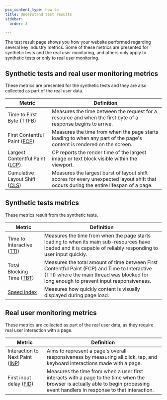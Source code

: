 ```yaml
---
pcx_content_type: how-to
title: Understand test results
sidebar:
  order: 3

---
```


The test result page shows you how your website performed regarding several key industry metrics. Some of these metrics are presented for synthetic tests and the real user monitoring, and others only apply to synthetic tests or only to real user monitoring.

## Synthetic tests and real user monitoring metrics

These metrics are presented for the synthetic tests and they are also collected as part of the real user data.

| Metric                                                                  | Definition                                                                                                                            |
| ----------------------------------------------------------------------- | ------------------------------------------------------------------------------------------------------------------------------------- |
| Time to First Byte ([TTFB](https://web.dev/ttfb/))                      | Measures the time between the request for a resource and when the first byte of a response begins to arrive.                          |
| First Contentful Paint ([FCP](https://web.dev/first-contentful-paint/)) | Measures the time from when the page starts loading to when any part of the page's content is rendered on the screen.                 |
| Largest Contentful Paint ([LCP](https://web.dev/lcp/))                  | CP reports the render time of the largest image or text block visible within the viewport.                                            |
| Cumulative Layout Shift ([CLS](https://web.dev/cls/))                   | Measures the largest burst of layout shift scores for every unexpected layout shift that occurs during the entire lifespan of a page. |

## Synthetic tests metrics

These metrics result from the synthetic tests.

| Metric                                            | Definition                                                                                                                                                                              |
| ------------------------------------------------- | --------------------------------------------------------------------------------------------------------------------------------------------------------------------------------------- |
| Time to Interactive ([TTI](https://web.dev/tti/)) | Measures the time from when the page starts loading to when its main sub-resources have loaded and it is capable of reliably responding to user input quickly.                          |
| Total Blocking Time ([TBT](https://web.dev/tbt/)) | Measures the total amount of time between First Contentful Paint (FCP) and Time to Interactive (TTI) where the main thread was blocked for long enough to prevent input responsiveness. |
| [Speed index](https://web.dev/speed-index/)       | Measures how quickly content is visually displayed during page load.                                                                                                                    |

## Real user monitoring metrics

These metrics are collected as part of the real user data, as they require real user interaction with a page.

| Metric                                                  | Definition                                                                                                                                                                       |
| ------------------------------------------------------- | -------------------------------------------------------------------------------------------------------------------------------------------------------------------------------- |
| Interaction to Next Paint ([INP](https://web.dev/inp/)) | Aims to represent a page's overall responsiveness by measuring all click, tap, and keyboard interactions made with a page.                                                       |
| First input delay ([FID](https://web.dev/fid/))         | Measures the time from when a user first interacts with a page to the time when the browser is actually able to begin processing event handlers in response to that interaction. |
